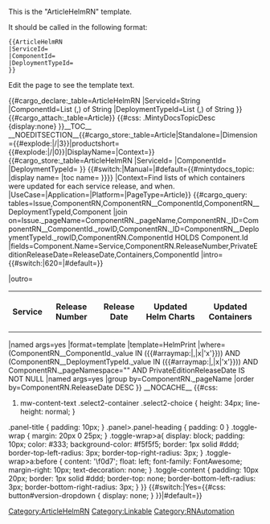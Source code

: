 <noinclude>
This is the "ArticleHelmRN" template.

It should be called in the following format:
<pre>
{{ArticleHelmRN
|ServiceId=
|ComponentId=
|DeploymentTypeId=
}}

</pre>
Edit the page to see the template text.

{{#cargo_declare:_table=ArticleHelmRN
|ServiceId=String
|ComponentId=List (,) of String
|DeploymentTypeId=List (,) of String
}}
{{#cargo_attach:_table=Article}}
</noinclude>
<includeonly>{{#css: .MintyDocsTopicDesc {display:none} }}[[Category:ArticleHelmRN]]__TOC__
__NOEDITSECTION__{{#cargo_store:_table=Article|Standalone={{{Standalone}}}|Dimension={{#explode:{{FULLPAGENAME}}|/|3}}|productshort={{#explode:{{FULLPAGENAME}}|/|0}}|DisplayName={{{DisplayName|}}}|Context={{{Context|}}}}}{{#cargo_store:_table=ArticleHelmRN
|ServiceId={{{ServiceId|}}}
|ComponentId={{{ComponentId|}}}
|DeploymentTypeId={{{DeploymentTypeId|}}}
}}<!-- Set MintyDocs topic, including a switch for different treatment for Manual pages -->{{#switch:{{{PageType|}}}|Manual=|#default={{#mintydocs_topic:
|display name={{{DisplayName|}}}
|toc name={{{TocName|}}}
}}}}<!-- Defining the EPPO Header; all parameters need to be passed to it -->{{EPPOHead|Role={{{Role|}}}|ComingSoon={{{ComingSoon|}}}|Dimension={{#explode:{{FULLPAGENAME}}|/|3}}|Context=Find lists of which containers were updated for each service release, and when.
|UseCase={{{UseCase|}}}|Application={{{Application|}}}|Platform={{{Platform|}}}|PageType=Article}}<!--Defining the Prerequisite Head -->{{PrerequisitesHead|Prereq={{{Prereq|}}}}}<!-- Query for showing component list -->
<includeonly>{{#cargo_query:
tables=Issue,ComponentRN,ComponentRN__ComponentId,ComponentRN__DeploymentTypeId,Component
|join on=Issue._pageName=ComponentRN._pageName,ComponentRN._ID=ComponentRN__ComponentId._rowID,ComponentRN._ID=ComponentRN__DeploymentTypeId._rowID,ComponentRN.ComponentId HOLDS Component.Id
|fields=Component.Name=Service,ComponentRN.ReleaseNumber,PrivateEditionReleaseDate=ReleaseDate,Containers,ComponentId
|intro={{#switch:{{NAMESPACENUMBER}}|620={{NoteFormat|In the '''DRAFT PAGE ONLY''', you can tell where table values are being pulled from:
* ''Checked {{SuperscriptCheck}} items are confirmed to have come directly from XING.''
* ''Flagged {{SuperscriptFlag}} items are pulled from the manual parameter in the Base Unit RN.''
Published content will not include this note, or icons that indicate where the list of containers/helm charts come from.}}|#default=}}<table class="sortable"><tr><th>Service</th><th>Release Number</th><th>Release Date</th><th>Updated Helm Charts</th><th>Updated Containers</tr>
|outro=</table>
|named args=yes
|format=template
|template=HelmPrint
|where=(ComponentRN__ComponentId._value IN ({{#arraymap:{{{ComponentId|}}}|,|x|'x'}})) AND (ComponentRN__DeploymentTypeId._value IN ({{#arraymap:{{{DeploymentTypeId|}}}|,|x|'x'}})) AND ComponentRN._pageNamespace="{{NAMESPACENUMBER}}" AND PrivateEditionReleaseDate IS NOT NULL
|named args=yes
|group by=ComponentRN._pageName
|order by=ComponentRN.ReleaseDate DESC
}}
__NOCACHE__
<!--|join on=ArticleHelmRN.ComponentId HOLDS Component.Id,ComponentRN.ComponentId__full=ArticleHelmRN.ComponentId__full,ComponentRN.DeploymentTypeId HOLDS DeploymentType.Id
-->{{#css:
#mw-content-text .select2-container .select2-choice { height: 34px; line-height: normal; }
.panel-title { padding: 10px; }
.panel>.panel-heading { padding: 0 }
.toggle-wrap { margin: 20px 0 25px; }
.toggle-wrap>a{ display: block; padding: 10px; color: #333; background-color: #f5f5f5; border: 1px solid #ddd; border-top-left-radius: 3px; border-top-right-radius: 3px; }
.toggle-wrap>a:before { content: '\f0d7'; float: left; font-family: FontAwesome; margin-right: 10px; text-decoration: none; }
.toggle-content { padding: 10px 20px; border: 1px solid #ddd; border-top: none; border-bottom-left-radius: 3px; border-bottom-right-radius: 3px; }
}}{{{ArticleHelmRN|}}}<!-- Removing the version dropdown for Standalone (version-less) pages -->{{#switch:{{{Standalone}}}|Yes={{#css: 
button#version-dropdown { display: none; }
}}|#default=}}[[Category:Linkable]]<nowiki /></includeonly><noinclude>[[Category:RNAutomation]]</noinclude>
